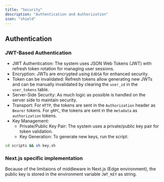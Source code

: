 ```yaml
---
title: "Security"
description: "Authentication and Authorization"
icon: "shield"
---
```


## Authentication

### JWT-Based Authentication

- JWT Authentication: The system uses JSON Web Tokens (JWT) with refresh token rotation for managing user sessions.
- Encryption: JWTs are encrypted using `EdDSA` for enhanced security.
- Token can be invalidated: Refresh tokens allow generating new JWTs and can be manually invalidated by clearing the `user_id` in the `user_tokens` table.
- Server-Side Security: As much logic as possible is handled on the server side to maintain security.
- Transport: For `HTTP`, the tokens are sent in the `Authorization` header as `Bearer` tokens. For `gRPC`, the tokens are sent in the `metadata` as `authorization` tokens.
- Key Management:
  - Private/Public Key Pair: The system uses a private/public key pair for token validation.
  - Key Generation: To generate new keys, run the script:

```bash
cd scripts && sh key.sh
```

### Next.js specific implementation

Because of the limitaions of middleware in Next.js (Edge environment), the public key is stored in the environment variable `JWT_KEY` as string.

